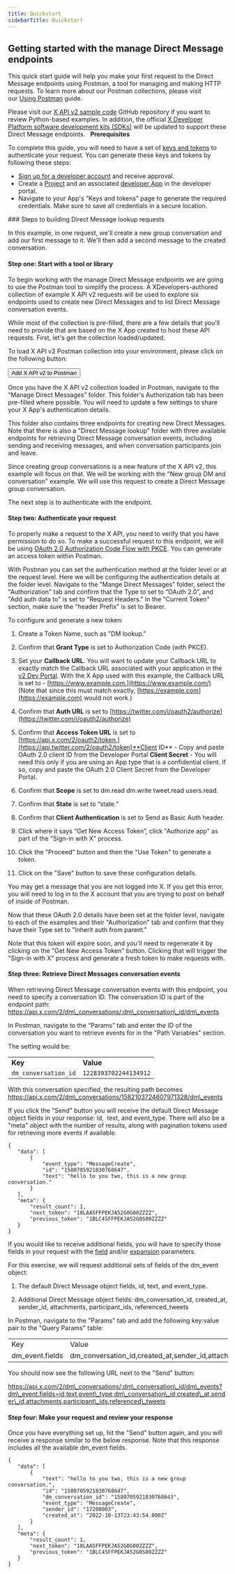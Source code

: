 ---
title: Quickstart
sidebarTitle: Quickstart
---


## Getting started with the manage Direct Message endpoints

This quick start guide will help you make your first request to the Direct Message endpoints using Postman, a tool for managing and making HTTP requests. To learn more about our Postman collections, please visit our [Using Postman](/tutorials/postman-getting-started) guide.

Please visit our [X API v2 sample code](https://github.com/xdevplatform/Twitter-API-v2-sample-code) GitHub repository if you want to review Python-based examples. In addition, the official [X Developer Platform software development kits (SDKs)](/x-api/tools-and-libraries/sdks) will be updated to support these Direct Message endpoints.  
<Note>
**Prerequisites**

To complete this guide, you will need to have a set of [keys and tokens](/resources/fundamentals/authentication) to authenticate your request. You can generate these keys and tokens by following these steps:

* [Sign up for a developer account](https://developer.x.com/en/apply-for-access) and receive approval.
* Create a [Project](/resources/fundamentals/projects) and an associated [developer App](/resources/fundamentals/developer-apps) in the developer portal.
* Navigate to your App's “Keys and tokens” page to generate the required credentials. Make sure to save all credentials in a secure location.
</Note>
### Steps to building Direct Message lookup requests

In this example, in one request, we'll create a new group conversation and add our first message to it. We'll then add a second message to the created conversation.

#### Step one: Start with a tool or library

To begin working with the manage Direct Message endpoints we are going to use the Postman tool to simplify the process. A XDevelopers-authored collection of example X API v2 requests will be used to explore six endpoints used to create new Direct Messages and to list Direct Message conversation events.

While most of the collection is pre-filled, there are a few details that you'll need to provide that are based on the X App created to host these API requests. First, let's get the collection loaded/updated.

To load X API v2 Postman collection into your environment, please click on the following button:


<Button href="https://t.co/twitter-api-postman">
  Add X API v2 to Postman
</Button>


Once you have the X API v2 collection loaded in Postman, navigate to the “Manage Direct Messages” folder. This folder's Authorization tab has been pre-filled where possible. You will need to update a few settings to share your X App's authentication details.

This folder also contains three endpoints for creating new Direct Messages. Note that there is also a "Direct Message lookup" folder with three available endpoints for retrieving Direct Message conversation events, including sending and receiving messages, and when conversation participants join and leave.

Since creating group conversations is a new feature of the X API v2, this example will focus on that. We will be working with the "New group DM and conversation" example. We will use this request to create a Direct Message group conversation.

The next step is to authenticate with the endpoint.

#### Step two: Authenticate your request

To properly make a request to the X API, you need to verify that you have permission to do so. To make a successful request to this endpoint, we will be using [OAuth 2.0 Authorization Code Flow with PKCE](resources/fundamentals/authentication#oauth-2-0-authorization-code-flow-with-pkce-2). You can generate an access token within Postman. 

With Postman you can set the authentication method at the folder level or at the request level. Here we will be configuring the authentication details at the folder level. Navigate to the "Mange Direct Messages" folder, select the "Authorization" tab and confirm that the Type to set to “OAuth 2.0”, and "Add auth data to" is set to "Request Headers." In the "Current Token" section, make sure the "header Prefix" is set to Bearer.  

To configure and generate a new token:

1.  Create a Token Name, such as "DM lookup."

2.  Confirm that **Grant Type** is set to Authorization Code (with PKCE).

3.  Set your **Callback URL**. You will want to update your Callback URL to exactly match the Callback URL associated with your application in the [v2 Dev Portal](https://developer.twitter.com/en/portal/dashboard). With the X App used with this example, the Callback URL is set to - [https://www.example.com.](https://www.example.com/) (Note that since this must match exactly, [https://example.com](https://example.com) would not work.) 

4.  Confirm that **Auth URL** is set to [https://twitter.com/i/oauth2/authorize](https://twitter.com/i/oauth2/authorize)

5.  Confirm that **Access Token URL** is set to [https://api.x.com/2/oauth2/token.](https://api.twitter.com/2/oauth2/token)**Client ID** \- Copy and paste OAuth 2.0 client ID from the Developer Portal
    **Client Secret** \- You will need this only if you are using an App type that is a confidential client. If so, copy and paste the OAuth 2.0 Client Secret from the Developer Portal. 

6.  Confirm that **Scope** is set to dm.read dm.write tweet.read users.read.

7.  Confirm that **State** is set to “state.”

8.  Confirm that **Client Authentication** is set to Send as Basic Auth header.

9.  Click where it says “Get New Access Token”, click "Authorize app" as part of the "Sign-in with X" process.

10. Click the "Proceed" button and then the "Use Token" to generate a token. 

11. Click on the "Save" button to save these configuration details.


You may get a message that you are not logged into X. If you get this error, you will need to log in to the X account that you are trying to post on behalf of inside of Postman.

Now that these OAuth 2.0 details have been set at the folder level, navigate to each of the examples and their "Authorization" tab and confirm that they have their Type set to "Inherit auth from parent." 

Note that this token will expire soon, and you'll need to regenerate it by clicking on the "Get New Access Token" button. Clicking that will trigger the "Sign-in with X" process and generate a fresh token to make requests with.

#### Step three: Retrieve Direct Messages conversation events

When retrieving Direct Message conversation events with this endpoint, you need to specify a conversation ID. The conversation ID is part of the endpoint path: https://api.x.com/2/dm\_conversations/:dm\_conversation\_id/dm\_events

In Postman, navigate to the “Params” tab and enter the ID of the conversation you want to retrieve events for in the "Path Variables" section.

The setting would be:

|     |     |
| :--- | :--- |
| **Key** | **Value** |
| `dm_conversation_id` | `1228393702244134912` |

With this conversation specified, the resulting path becomes https://api.x.com/2/dm\_conversations/1582103724607971328/dm\_events

If you click the "Send" button you will receive the default Direct Message object fields in your response: id,  text, and event_type. There will also be a "meta" object with the number of results, along with pagination tokens used for retrieving more events if available.

```
{
   "data": [
       {
           "event_type": "MessageCreate",
           "id": "1580705921830768647",
           "text": "hello to you two, this is a new group conversation."
       }
   ],
   "meta": {
       "result_count": 1,
       "next_token": "18LAA5FFPEKJA52G0G00ZZZZ",
       "previous_token": "1BLC45FFPEKJA52G0S00ZZZZ"
   }
}
```

If you would like to receive additional fields, you will have to specify those fields in your request with the [field](/x-api/fundamentals/fields) and/or [expansion](/x-api/fundamentals/expansions) parameters.

For this exercise, we will request additional sets of fields of the dm_event object:

1.  The default Direct Message object fields, id, text, and event_type.

2.  Additional Direct Message object fields: dm\_conversation\_id, created\_at, sender\_id, attachments, participant\_ids, referenced\_tweets


In Postman, navigate to the "Params" tab and add the following key:value pair to the "Query Params" table:

|     |     |
| :--- | :--- |
| Key | Value |
| dm_event.fields | dm\_conversation\_id,created\_at,sender\_id,attachments,participant\_ids,referenced\_tweets |

You should now see the following URL next to the "Send" button:

https://api.x.com/2/dm\_conversations/:dm\_conversation\_id/dm\_events?dm\_event.fields=id,text,event\_type,dm\_conversation\_id,created\_at,sender\_id,attachments,participant\_ids,referenced\_tweets

#### Step four: Make your request and review your response

Once you have everything set up, hit the "Send" button again, and you will receive a response similar to the below response. Note that this response includes all the available dm_event fields.

```
{
   "data": [
       {
           "text": "hello to you two, this is a new group conversation.",
           "id": "1580705921830768647",
           "dm_conversation_id": "1580705921830768643",
           "event_type": "MessageCreate",
           "sender_id": "17200003",
           "created_at": "2022-10-13T23:43:54.000Z"
       }
   ],
   "meta": {
       "result_count": 1,
       "next_token": "18LAA5FFPEKJA52G0G00ZZZZ",
       "previous_token": "1BLC45FFPEKJA52G0S00ZZZZ"
   }
}
```
